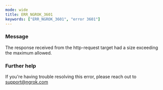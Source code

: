 ```yaml
---
mode: wide
title: ERR_NGROK_3601
keywords: ["ERR_NGROK_3601", "error 3601"]
---
```



### Message

The response received from the http-request target had a size exceeding the maximum allowed.

<ErrorDetails />

### Further help

If you're having trouble resolving this error, please reach out to [support@ngrok.com](mailto:support@ngrok.com?subject=Help%20with%20ERR_NGROK_3601)
